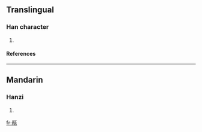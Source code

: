==Translingual==
===Han character===
{{Han char|rn=98|rad=瓦|as=07|sn=12|four=|canj=口月一女弓 (RBMVN)}}
# {{defn|Han|sort=瓦07}}
====References====
{{Han ref|kx=0749.140|dkj=21500|dj=1157.350|hdz=21425.140|uh=74F9|ud=29945}}

----
==Mandarin==
===Hanzi===
{{cmn-hanzi|pin=[[juàn]] ([[juan4]])|wg=chüan<sup>4</sup>}}
# {{defn|Mandarin}}

[[fr:瓹]]